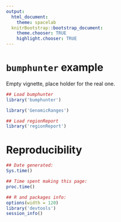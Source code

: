 ```yaml
---
output:
  html_document:
    theme: spacelab
  knitrBootstrap::bootstrap_document:
    theme.chooser: TRUE
    highlight.chooser: TRUE
---
```


<!--
%\VignetteEngine{knitr::rmarkdown}
%\VignetteIndexEntry{Example with data from bumphunter}
-->

`bumphunter` example
====================

Empty vignette, place holder for the real one.

```r
## Load bumphunter
library('bumphunter')
```

```r
library('GenomicRanges')
```

```r
## Load regionReport
library('regionReport')
```

# Reproducibility

```r
## Date generated:
Sys.time()

## Time spent making this page:
proc.time()

## R and packages info:
options(width = 120)
library('devtools')
session_info()
```



